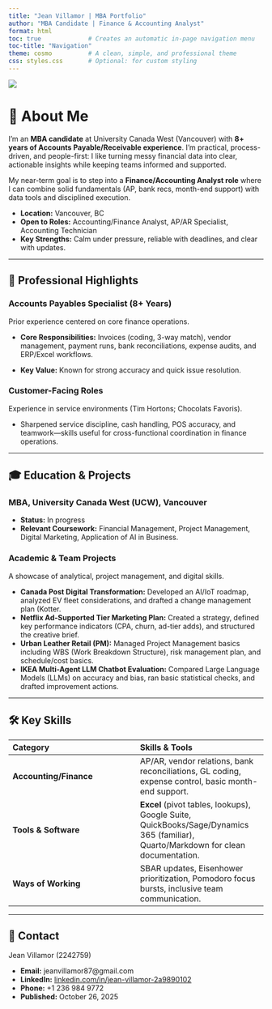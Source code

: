 ```yaml
---
title: "Jean Villamor | MBA Portfolio"
author: "MBA Candidate | Finance & Accounting Analyst"
format: html
toc: true             # Creates an automatic in-page navigation menu
toc-title: "Navigation"
theme: cosmo          # A clean, simple, and professional theme
css: styles.css       # Optional: for custom styling
---
```


![](images/Picture1.png)

# 👤 About Me

I’m an **MBA candidate** at University Canada West (Vancouver) with **8+ years of Accounts Payable/Receivable experience**. I'm practical, process-driven, and people-first: I like turning messy financial data into clear, actionable insights while keeping teams informed and supported.

My near-term goal is to step into a **Finance/Accounting Analyst role** where I can combine solid fundamentals (AP, bank recs, month-end support) with data tools and disciplined execution.

* **Location:** Vancouver, BC
* **Open to Roles:** Accounting/Finance Analyst, AP/AR Specialist, Accounting Technician
* **Key Strengths:** Calm under pressure, reliable with deadlines, and clear with updates.

---

## 💼 Professional Highlights

### Accounts Payables Specialist (8+ Years)
Prior experience centered on core finance operations.

* **Core Responsibilities:** Invoices (coding, 3-way match), vendor management, payment runs, bank reconciliations, expense audits, and ERP/Excel workflows.

* **Key Value:** Known for strong accuracy and quick issue resolution.


### Customer-Facing Roles
Experience in service environments (Tim Hortons; Chocolats Favoris).

* Sharpened service discipline, cash handling, POS accuracy, and teamwork—skills useful for cross-functional coordination in finance operations.

---

## 🎓 Education & Projects

### MBA, University Canada West (UCW), Vancouver
* **Status:** In progress 
* **Relevant Coursework:** Financial Management, Project Management, Digital Marketing, Application of AI in Business.

### Academic & Team Projects
A showcase of analytical, project management, and digital skills.

* **Canada Post Digital Transformation:** Developed an AI/IoT roadmap, analyzed EV fleet considerations, and drafted a change management plan (Kotter.
* **Netflix Ad-Supported Tier Marketing Plan:** Created a strategy, defined key performance indicators (CPA, churn, ad-tier adds), and structured the creative brief.
* **Urban Leather Retail (PM):** Managed Project Management basics including WBS (Work Breakdown Structure), risk management plan, and schedule/cost basics.
* **IKEA Multi-Agent LLM Chatbot Evaluation:** Compared Large Language Models (LLMs) on accuracy and bias, ran basic statistical checks, and drafted improvement actions.

---

## 🛠️ Key Skills

| Category | Skills & Tools |
| :--- | :--- |
| **Accounting/Finance** | AP/AR, vendor relations, bank reconciliations, GL coding, expense control, basic month-end support. |
| **Tools & Software** | **Excel** (pivot tables, lookups), Google Suite, QuickBooks/Sage/Dynamics 365 (familiar), Quarto/Markdown for clean documentation. |
| **Ways of Working** | SBAR updates, Eisenhower prioritization, Pomodoro focus bursts, inclusive team communication. |

---

## 🔗 Contact

Jean Villamor (2242759) 

* **Email:** jeanvillamor87@gmail.com
* **LinkedIn:** [linkedin.com/in/jean-villamor-2a9890102](https://www.linkedin.com/in/jean-villamor-2a9890102)
* **Phone:** +1 236 984 9772
* **Published:** October 26, 2025